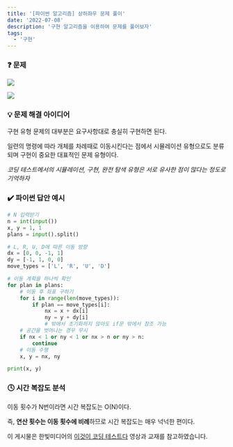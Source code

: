 ```yaml
---
title: '[파이썬 알고리즘] 상하좌우 문제 풀이'
date: '2022-07-08'
description: '구현 알고리즘을 이용하여 문제를 풀어보자'
tags:
  - '구현'
---
```


### ❓ 문제

![](/posts/python/algorithm/implementation/01-01.png)

![](/posts/python/algorithm/implementation/01-02.png)

### 💡 문제 해결 아이디어

구현 유형 문제의 대부분은 요구사항대로 충실히 구현하면 된다.

일련의 명령에 따라 개체를 차례때로 이동시킨다는 점에서 시뮬레이션 유형으로도 분류되며 구현이 중요한 대표적인 문제 유형이다.

*코딩 테스트에서의 시뮬레이션, 구현, 완전 탐색 유형은 서로 유사한 점이 많다는 정도로 기억하자*

### ✔️ 파이썬 답안 예시

```python showLineNumbers
# N 입력받기
n = int(input())
x, y = 1, 1
plans = input().split()

# L, R, U, D에 따른 이동 방향
dx = [0, 0, -1, 1]
dy = [-1, 1, 0, 0]
move_types = ['L', 'R', 'U', 'D']

# 이동 계획을 하나씩 확인
for plan in plans:
    # 이동 후 좌표 구하기
    for i in range(len(move_types)):
        if plan == move_types[i]:
            nx = x + dx[i]
            ny = y + dy[i]
            # 밖에서 초기화하지 않아도 if문 밖에서 참조 가능
    # 공간을 벗어나는 경우 무시
    if nx < 1 or ny < 1 or nx > n or ny > n:
        continue
    # 이동 수행
    x, y = nx, ny

print(x, y)
```

### 🕓 시간 복잡도 분석

이동 횟수가 N번이라면 시간 복잡도는 O(N)이다.

즉, **연산 횟수는 이동 횟수에 비례**하므로 시간 복잡도는 매우 넉넉한 편이다.

<Callout type="info">

이 게시물은 한빛미디어의 [이것이 코딩 테스트다](https://www.youtube.com/watch?v=puH2p1CQEg4) 영상과 교재를 참고하였습니다.

</Callout>
